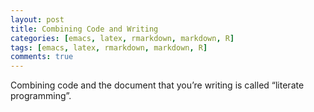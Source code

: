 ```yaml
---
layout: post
title: Combining Code and Writing
categories: [emacs, latex, rmarkdown, markdown, R]
tags: [emacs, latex, rmarkdown, markdown, R]
comments: true
---
```


Combining code and the document that you're writing is called
"literate programming". 
